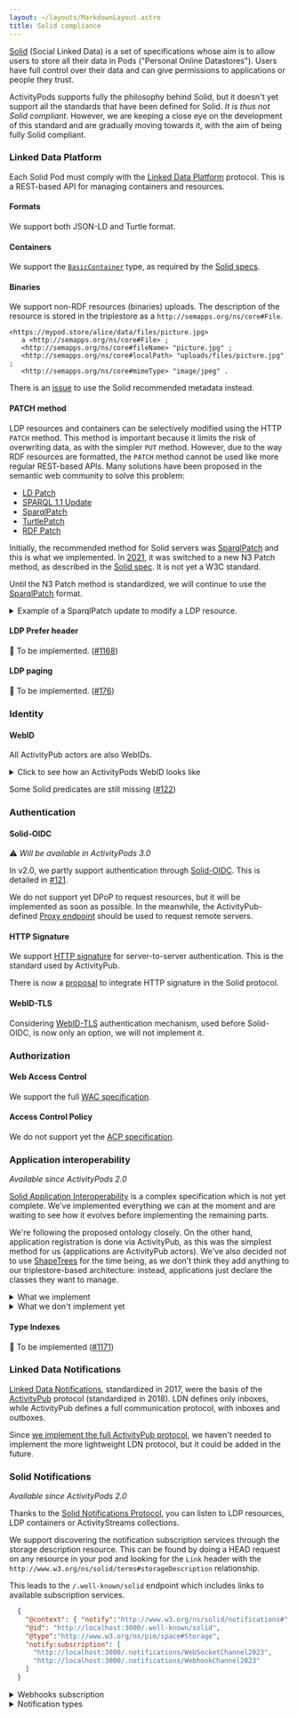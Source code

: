 ```yaml
---
layout: ~/layouts/MarkdownLayout.astro
title: Solid compliance
---
```



[Solid](https://solidproject.org/) (Social Linked Data) is a set of specifications whose aim is to allow users to store all their data in Pods ("Personal Online Datastores"). Users have full control over their data and can give permissions to applications or people they trust.

ActivityPods supports fully the philosophy behind Solid, but it doesn't yet support all the standards that have been defined for Solid. _It is thus not Solid compliant._ However, we are keeping a close eye on the development of this standard and are gradually moving towards it, with the aim of being fully Solid compliant.

### Linked Data Platform <ProgressBar percentage={90} />

Each Solid Pod must comply with the [Linked Data Platform](https://www.w3.org/TR/ldp/) protocol. This is a REST-based API for managing containers and resources.

#### Formats <ProgressBar percentage={100} />

We support both JSON-LD and Turtle format.

#### Containers <ProgressBar percentage={100} />

We support the [`BasicContainer`](https://www.w3.org/TR/ldp/#ldpc-container) type, as required by the [Solid specs](https://solid.github.io/specification/protocol#resource-containment).

#### Binaries <ProgressBar percentage={100} />

We support non-RDF resources (binaries) uploads. The description of the resource is stored in the triplestore as a `http://semapps.org/ns/core#File`.

```turtle
<https://mypod.store/alice/data/files/picture.jpg>
   a <http://semapps.org/ns/core#File> ;
   <http://semapps.org/ns/core#fileName> "picture.jpg" ;
   <http://semapps.org/ns/core#localPath> "uploads/files/picture.jpg" ;
   <http://semapps.org/ns/core#mimeType> "image/jpeg" .
```

There is an [issue](https://github.com/assemblee-virtuelle/semapps/issues/1192) to use the Solid recommended metadata instead.

#### PATCH method <ProgressBar percentage={0} />

LDP resources and containers can be selectively modified using the HTTP `PATCH` method. This method is important because it limits the risk of overwriting data, as with the simpler `PUT` method.
However, due to the way RDF resources are formatted, the `PATCH` method cannot be used like more regular REST-based APIs.
Many solutions have been proposed in the semantic web community to solve this problem:

- [LD Patch](https://www.w3.org/TR/ldpatch/)
- [SPARQL 1.1 Update](http://www.w3.org/TR/sparql11-http-rdf-update/#http-patch)
- [SparqlPatch](http://www.w3.org/2001/sw/wiki/SparqlPatch)
- [TurtlePatch](http://www.w3.org/2001/sw/wiki/TurtlePatch)
- [RDF Patch](http://afs.github.io/rdf-patch/)

Initially, the recommended method for Solid servers was [SparqlPatch](http://www.w3.org/2001/sw/wiki/SparqlPatch) and this is what we implemented. In [2021](https://github.com/solid/specification/issues/332), it was switched to a new N3 Patch method, as described in the [Solid spec](https://solid.github.io/specification/protocol#writing-resources). It is not yet a W3C standard.

Until the N3 Patch method is standardized, we will continue to use the [SparqlPatch](http://www.w3.org/2001/sw/wiki/SparqlPatch) format.

<details>
<summary>Example of a SparqlPatch update to modify a LDP resource.</summary>
```
PATCH /alice HTTP/1.1
Host: mypod.store
Content-Type: application/sparql-update

PREFIX as: <https://www.w3.org/ns/activitystreams#>
INSERT DATA { <https://mypod.store/alice> as:preferredUsername "Alice" . };
DELETE DATA { <https://mypod.store/alice> as:preferredUsername "ALICE" . };

````
</details>

<details>
<summary>Example of a SparqlPatch update to add or remove a resource from a LDP container.</summary>
```
PATCH /alice/data/events HTTP/1.1
Host: mypod.store
Content-Type: application/sparql-update

PREFIX ldp: <http://www.w3.org/ns/ldp#>
INSERT DATA { <http://mypod.store/alice/data/events> ldp:contains <http://url/of/resource/to/attach>. };
DELETE DATA { <http://mypod.store/alice/data/events> ldp:contains <http://url/of/resource/to/detach>. };
````

</details>

#### LDP Prefer header <ProgressBar percentage={0} />

👷 To be implemented. ([#1168](https://github.com/assemblee-virtuelle/semapps/issues/1168))

#### LDP paging <ProgressBar percentage={0} />

👷 To be implemented. ([#176](https://github.com/assemblee-virtuelle/semapps/issues/176))

### Identity <ProgressBar percentage={100} />

#### WebID <ProgressBar percentage={100} />

All ActivityPub actors are also WebIDs.

<details>
	<summary>Click to see how an ActivityPods WebID looks like</summary>
```json
{
	"@context": "https://activitypods.org/context.json",
	"id": "https://mypod.store/alice",
	"type": ["foaf:Person", "Person"],
	"dc:created": "2023-01-13T11:42:45.636Z",
	"dc:modified": "2023-01-13T11:42:48.389Z",
	"foaf:nick": "alice",
	"preferredUsername": "alice",
	"inbox": "https://mypod.store/alice/inbox",
	"outbox": "https://mypod.store/alice/outbox",
	"followers": "https://mypod.store/alice/followers",
	"following": "https://mypod.store/alice/following",
	"liked": "https://mypod.store/alice/liked",
	"publicKey": {
		"owner": "https://mypod.store/alice",
		"publicKeyPem": "-----BEGIN PUBLIC KEY-----\nMIICIjANBgkqhkiG9w0BAQEFAAOCAg8AMIICCgKCAgEAzlq6avqA4nwxGDqXMijZ\nixRIllyIDkF4rc9KxUHizysOJEBx9+WSfom0wlS1hPr+Qn90eb8h/8wjbvfXdjYm\npdusaTOrRMFEEMX4lquAPcgLxZKzQNAy8zUw/oBpnrep52Hmx7VfYFfCpAP7OxAL\nsA4mdKq1tx2e0g9so+5WeAa3yiKCvqkE6QJQXgk+WQ998aQg133HOUOqa1JKaU0k\nJK6fVYnJ74L7b6OWQDbehu0SBlAAypOJzkO4WysKOGiUCrrcgol2LmTImzCoTZS3\nPUUV0Rh2iI3v5t07vUfr5o415Em5YFwoPRhq3WH6hmP7wd9ducaFNl9Q/XyYQmPK\nG1F3RQNwtSy6aeAUajw6HTWd+FlFA6oA9LLaVxCoTxlejLB8IrYo3y2PGxPAXNl3\nqodsXWk/I/Jm/nus+RLVGCoJLl+i+zzEF0WG20+rfb0cNPjzuzgWuYY2PTBu78Ib\nizaXLv23fPLmxxUwHQgcCc4RgbmBAwhLWTsGETRLbDSWwBZnkv6PnMVlyrzs47jf\nr+vFYIxdiz8VvJe+sQ7hSrkzVjCluKIXhWT3bPtOkq4fepTnZmGi3qXRCg5cacd8\ni+KLaGtsHIsNyGOGfi55S5ZiSMo7kbeUxfM6xFjfhWuj3jDmMYfYQgBSmP2CNcEU\nTWmx7zJiaO3Me1q3sFG8Ti0CAwEAAQ==\n-----END PUBLIC KEY-----\n"
	},
	"endpoints": {
		"void:sparqlEndpoint": "https://mypod.store/alice/sparql",
		"proxyUrl": "https://mypod.store/alice/proxy"
	},
	"url": "https://mypod.store/alice/data/profiles/63c143b75ea9720d1b484a39"
}
```
</details>

Some Solid predicates are still missing ([#122](https://github.com/assemblee-virtuelle/activitypods/issues/122))

### Authentication <ProgressBar percentage={60} />

#### Solid-OIDC <ProgressBar percentage={60} />

⚠️ _Will be available in ActivityPods 3.0_

In v2.0, we partly support authentication through [Solid-OIDC](https://solidproject.org/TR/oidc). This is detailed in [#121](https://github.com/assemblee-virtuelle/activitypods/issues/121).

We do not support yet DPoP to request resources, but it will be implemented as soon as possible.
In the meanwhile, the ActivityPub-defined [Proxy endpoint](activitypub#proxy-endpoint) should be used to request remote servers.

#### HTTP Signature <ProgressBar percentage={100} />

We support [HTTP signature](./activitypub#http-signature-authentication) for server-to-server authentication. This is the standard used by ActivityPub.

There is now a [proposal](https://solid.github.io/httpsig/) to integrate HTTP signature in the Solid protocol.

#### WebID-TLS <ProgressBar percentage={0} />

Considering [WebID-TLS](https://www.w3.org/2005/Incubator/webid/spec/tls/) authentication mechanism, used before Solid-OIDC, is now only an option, we will not implement it.

### Authorization <ProgressBar percentage={50} />

#### Web Access Control <ProgressBar percentage={100} />

We support the full [WAC specification](https://solid.github.io/web-access-control-spec/).

#### Access Control Policy <ProgressBar percentage={0} />

We do not support yet the [ACP specification](https://solid.github.io/authorization-panel/acp-specification/).

### Application interoperability <ProgressBar percentage={80} />

_Available since ActivityPods 2.0_

[Solid Application Interoperability](https://solid.github.io/data-interoperability-panel/specification) is a complex specification which is not yet complete.
We've implemented everything we can at the moment and are waiting to see how it evolves before implementing the remaining parts.

We're following the proposed ontology closely. On the other hand, application registration is done via ActivityPub, as this was the simplest method for us (applications are ActivityPub actors).
We've also decided not to use [ShapeTrees](https://shapetrees.org) for the time being, as we don't think they add anything to our triplestore-based architecture: instead, applications just declare the classes they want to manage.

<details>
  <summary>What we implement</summary>
  <ul>
    <li>
      Applications declare their needs through `AccessNeedGroups` and `AccessNeeds`, which are displayed on an
      authorization screen.
    </li>
    <li>Before registration, `AccessGrants` and `DataGrants` are created on the user's Pod.</li>
    <li>
      The `ApplicationRegistration` resource is created on the user's Pod and sent to the application through a `Create`
      activity.
    </li>
    <li>
      If the `ApplicationRegistration` is correct, it is saved on the application instance, as well as the corresponding
      grants. It returns an `Accept` activity.
    </li>
    <li>
      Whenever the user connects again to the application, we check that the `AccessNeeds` haven't changed. If needed,
      we show an authorization screen again and `ApplicationRegistration` is updated (with a `Update` activity).
    </li>
    <li>
      If the user wants to uninstall the application, we delete the `ApplicationRegistration` (and corresponding grants)
      and send a `Delete` activity to the application.
    </li>
  </ul>
</details>

<details>
  <summary>What we don't implement yet</summary>
  <ul>
    <li>Authorization flow is handled using ActivityPub. The application is an ActivityPub actor.</li>
    <li>
      We only handle registration with `Applications`, not with other `SocialAgents` (we continue to use WAC permissions
      for the latter)
    </li>
    <li>Pods don't declare an `AuthorizationAgent`. It is handled internally.</li>
    <li>
      Pods don't declare a `DataRegistry`. This registry is only used to list ShapeTrees. TypeIndex can be used instead.
    </li>
    <li>
      Applications don't declare `AccessDescription` for the time being (we can deduce the accesses requested, and later
      it may be used to justify access to certain resources).
    </li>
    <li>
      Pods only create `AccessGrants` and `DataGrants`, not `AccessAuthorizations` and `DataAuthorizations`. Grants can
      be shared with the registered application, while Authorizations cannot. The only difference between them is a
      `grantedWith` predicate in `AccessAuthorizations` that indicates which app was used to manage authorizations (but
      we manage that internally anyway).
    </li>
    <li>
      Pods don't declare `RegistrySet`, `ApplicationRegistry`, `AuthorizationRegistry` as they are not visible from the
      outside. We just read `ApplicationRegistrations`, `AccessGrants` and `DataGrants` in their dedicated containers.
    </li>
  </ul>
</details>

#### Type Indexes <ProgressBar percentage={0} />

👷 To be implemented ([#1171](https://github.com/assemblee-virtuelle/semapps/issues/1171))

### Linked Data Notifications <ProgressBar percentage={0} />

[Linked Data Notifications](https://www.w3.org/TR/ldn/), standardized in 2017, were the basis of the [ActivityPub](https://www.w3.org/TR/activitypub/) protocol (standardized in 2018).
LDN defines only inboxes, while ActivityPub defines a full communication protocol, with inboxes and outboxes.

Since [we implement the full ActivityPub protocol](activitypub), we haven't needed to implement the more lightweight LDN protocol, but it could be added in the future.

### Solid Notifications <ProgressBar percentage={100} />

_Available since ActivityPods 2.0_

Thanks to the [Solid Notifications Protocol](https://solid.github.io/notifications/protocol), you can listen to LDP resources, LDP containers or ActivityStreams collections.

We support discovering the notification subscription services through the storage description resource. This can be found by doing a HEAD request on any resource in your pod and looking for the `Link` header with the `http://www.w3.org/ns/solid/terms#storageDescription` relationship.

This leads to the `/.well-known/solid` endpoint which includes links to available subscription services.

```json
  {
    "@context": { "notify":"http://www.w3.org/ns/solid/notifications#" },
    "@id": "http://localhost:3000/.well-known/solid",
    "@type":"http://www.w3.org/ns/pim/space#Storage",
    "notify:subscription": [
      "http://localhost:3000/.notifications/WebSocketChannel2023",
      "http://localhost:3000/.notifications/WebhookChannel2023"
    ]
  }
```

<details>
  <summary>Webhooks subscription</summary>
  <p>
    To subscribe to the http://localhost:3000/foo resource using WebSockets, you use an authenticated POST request to send the following JSON-LD document to the server, at http://localhost:3000/.notifications/WebhookChannel2023/:

    ```json
    {
      "@context": [ "https://www.w3.org/ns/solid/notification/v1" ],
      "type": "http://www.w3.org/ns/solid/notifications#WebhookChannel2023",
      "topic": "http://localhost:3000/foo",
      "sendTo": "https://example.com/webhook"
    }
    ```

    The `sendTo` predicate is the Webhook URL of your server, the URL to which you want the notifications to be sent.

  </p>
</details>

<details>
  <summary>Notification types</summary>
  <p>
    Just like the [Community Solid Server](https://communitysolidserver.github.io/CommunitySolidServer), we support five different notification types that the client can receive. The format of the notification can slightly change depending on the type.

    - Create: When the resource is created.
    - Update: When the existing resource is changed.
    - Delete: When the resource is deleted. Does not have a state field.

    Additionally, when listening to a LDP container or an ActivityStreams collection, there are two extra notifications that are sent out when the contents of the container or collection change. For these notifications, the `object` field references the resource that was added or removed, while the new `target` field references the container or collection itself.

    - Add: When a new resource is added to the container or collection.
    - Remove: When a resource is removed from the container or collection.

  </p>
</details>
